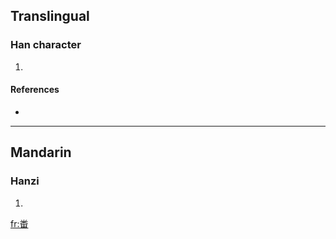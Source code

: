 ==Translingual==

===Han character===
{{Han char|rn=119|rad=米|as=05|sn=11|four=|canj=火木田 (FDW)}}

# {{defn|Han|sort=米05}}

====References====
* {{Han ref|kx=0763.031|dkj=21855|hdz=42542.030|uh=7568|ud=30056}}

----

==Mandarin==

===Hanzi===
{{cmn-hanzi|pin=[[pān]] ([[pan1]])|wg=p'an<sup>1</sup>}}

# {{defn|Mandarin}}

[[fr:畨]]